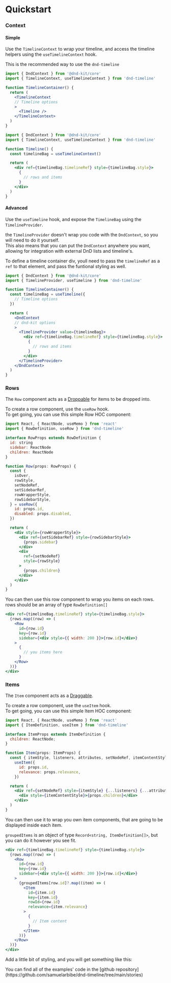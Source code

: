 # Quickstart

### Context

#### Simple

Use the `TimelineContext` to wrap your timeline, and access the timeline helpers using the `useTimelineContext` hook.

This is the recommended way to use the `dnd-timeline`

```jsx
import { DndContext } from '@dnd-kit/core'
import { TimelineContext, useTimelineContext } from 'dnd-timeline'

function TimelineContainer() {
  return (
    <TimelineContext
    // Timeline options
    >
      <Timeline />
    </TimelineContext>
  )
}
```

```jsx
import { DndContext } from '@dnd-kit/core'
import { TimelineContext, useTimelineContext } from 'dnd-timeline'

function Timeline() {
  const timelineBag = useTimelineContext()

  return (
    <div ref={timelineBag.timelineRef} style={timelineBag.style}>
      {
        // rows and items
      }
    </div>
  )
}
```

#### Advanced

Use the `useTimeline` hook, and expose the `TimelineBag` using the `TimelineProvider`.

the `TimelineProvider` doesn't wrap you code with the `DndContext`, so you will need to do it yourself.  
This also means that you can put the `DndContext` anywhere you want, allowing for integration with external DnD lists and timeline's.

To define a timeline container div, youll need to pass the `timelineRef` as a `ref` to that element, and pass the funtional styling as well.

```jsx
import { DndContext } from '@dnd-kit/core'
import { TimelineProvider, useTimeline } from 'dnd-timeline'

function TimelineContainer() {
  const timelineBag = useTimeline({
    // Timeline options
  })

  return (
    <DndContext
    // dnd-kit options
    >
      <TimelineProvider value={timelineBag}>
        <div ref={timelineBag.timelineRef} style={timelineBag.style}>
          {
            // rows and items
          }
        </div>
      </TimelineProvider>
    </DndContext>
  )
}
```

### Rows

The `Row` component acts as a [Droppable](https://docs.dndkit.com/api-documentation/droppable) for items to be dropped into.

To create a row component, use the `useRow` hook.  
To get going, you can use this simple Row HOC component:

```jsx
import React, { ReactNode, useMemo } from 'react'
import { RowDefinition, useRow } from 'dnd-timeline'

interface RowProps extends RowDefinition {
  id: string
  sidebar: ReactNode
  children: ReactNode
}

function Row(props: RowProps) {
  const {
    isOver,
    rowStyle,
    setNodeRef,
    setSidebarRef,
    rowWrapperStyle,
    rowSidebarStyle,
  } = useRow({
    id: props.id,
    disabled: props.disabled,
  })

  return (
    <div style={rowWrapperStyle}>
      <div ref={setSidebarRef} style={rowSidebarStyle}>
        {props.sidebar}
      </div>
      <div
        ref={setNodeRef}
        style={rowStyle}
      >
        {props.children}
      </div>
    </div>
  )
}
```

You can then use this row component to wrap you items on each rows.  
rows should be an array of type `RowDefinition[]`

```jsx
<div ref={timelineBag.timelineRef} style={timelineBag.style}>
  {rows.map((row) => (
    <Row
      id={row.id}
      key={row.id}
      sidebar={<div style={{ width: 200 }}>{row.id}</div>}
    >
      {
        // you items here
      }
    </Row>
  ))}
</div>
```

### Items

The `Item` component acts as a [Draggable](https://docs.dndkit.com/api-documentation/draggable).

To create a row component, use the `useItem` hook.  
To get going, you can use this simple Item HOC component:

```jsx
import React, { ReactNode, useMemo } from 'react'
import { ItemDefinition, useItem } from 'dnd-timeline'

interface ItemProps extends ItemDefinition {
  children: ReactNode;
}

function Item(props: ItemProps) {
  const { itemStyle, listeners, attributes, setNodeRef, itemContentStyle } =
    useItem({
      id: props.id,
      relevance: props.relevance,
    })

  return (
    <div ref={setNodeRef} style={itemStyle} {...listeners} {...attributes}>
      <div style={itemContentStyle}>{props.children}</div>
    </div>
  )
}
```

You can then use it to wrap you own item components, that are going to be displayed inside each item.

`groupedItems` is an object of type `Record<string, ItemDefinition[]>`, but you can do it however you see fit.

```jsx
<div ref={timelineBag.timelineRef} style={timelineBag.style}>
  {rows.map((row) => (
    <Row
      id={row.id}
      key={row.id}
      sidebar={<div style={{ width: 200 }}>{row.id}</div>}
    >
      {groupedItems[row.id]?.map((item) => (
        <Item
          id={item.id}
          key={item.id}
          rowId={row.id}
          relevance={item.relevance}
        >
          {
            // Item content
          }
        </Item>
      ))}
    </Row>
  ))}
</div>
```

Add a little bit of styling, and you will get something like this:


<Canvas of={UnstackedItems} />
You can find all of the examples' code in the [github repository](https://github.com/samuelarbibe/dnd-timeline/tree/main/stories)
